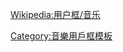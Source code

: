{{Userbox
  |id=Progressive
  |id-c=crimson
  |info=<span lang="zh-tw">这个用户在漂浮在'''[[前卫摇滚]]'''的宇宙中。
  |info-c=#FFFFFF
  |info-s=9
  |border-c=#000000
  |usercategory=喜歡前卫摇滚的維基人
  |nocat={{{nocat|}}}
}}<noinclude>
{{Clear}}

[[Wikipedia:用户框/音乐]]

[[Category:音樂用戶框模板]]</noinclude>